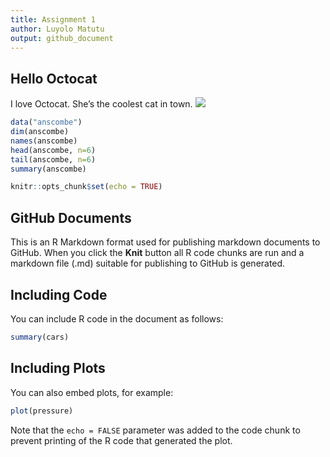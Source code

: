 ```yaml
---
title: Assignment 1
author: Luyolo Matutu
output: github_document
---
```

## Hello Octocat
I love Octocat. She's the coolest cat in town.
![]( https://dl.dropboxusercontent.com/u/11805474/painblogr/biostats/images/octocat.png)


```r
data("anscombe")
dim(anscombe)
names(anscombe)
head(anscombe, n=6)
tail(anscombe, n=6)
summary(anscombe)

knitr::opts_chunk$set(echo = TRUE)
```

## GitHub Documents

This is an R Markdown format used for publishing markdown documents to GitHub. When you click the **Knit** button all R code chunks are run and a markdown file (.md) suitable for publishing to GitHub is generated.

## Including Code

You can include R code in the document as follows:

```r
summary(cars)
```

## Including Plots

You can also embed plots, for example:

```r
plot(pressure)
```

Note that the `echo = FALSE` parameter was added to the code chunk to prevent printing of the R code that generated the plot.
